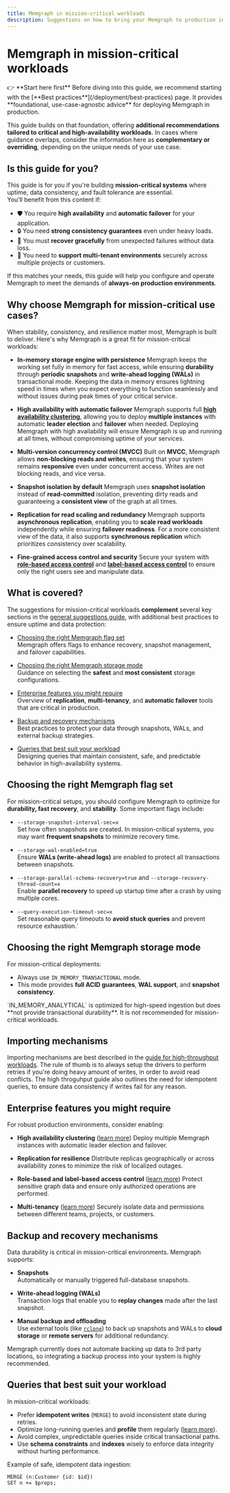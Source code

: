 ---
title: Memgraph in mission-critical workloads
description: Suggestions on how to bring your Memgraph to production in mission-critical and high-availability workloads.
---


# Memgraph in mission-critical workloads

<Callout type="info">
👉 **Start here first**  
Before diving into this guide, we recommend starting with the [**Best practices**](/deployment/best-practices) 
page. It provides **foundational, use-case-agnostic advice** for deploying Memgraph in production.

This guide builds on that foundation, offering **additional recommendations tailored to critical and high-availability workloads**. 
In cases where guidance overlaps, consider the information here as **complementary or overriding**, depending 
on the unique needs of your use case.
</Callout>

## Is this guide for you?

This guide is for you if you're building **mission-critical systems** where uptime, data consistency, and fault tolerance are essential.  
You’ll benefit from this content if:

- 🛡️ You require **high availability** and **automatic failover** for your application.  
- 🔒 You need **strong consistency guarantees** even under heavy loads.  
- 🔁 You must **recover gracefully** from unexpected failures without data loss.  
- 🏢 You need to **support multi-tenant environments** securely across multiple projects or customers.

If this matches your needs, this guide will help you configure and operate Memgraph to meet the demands of **always-on production environments**.

## Why choose Memgraph for mission-critical use cases?

When stability, consistency, and resilience matter most, Memgraph is built to deliver. Here's why Memgraph is a great fit for mission-critical workloads:

- **In-memory storage engine with persistence**
  Memgraph keeps the working set fully in memory for fast access, while ensuring **durability** through **periodic snapshots** and **write-ahead logging (WALs)** in transactional mode.
  Keeping the data in memory ensures lightning speed in times when you expect everything to function seamlessly and without issues during peak times of your critical service.

- **High availability with automatic failover**
  Memgraph supports full [**high availability clustering**](/clustering/high-availability), allowing you to deploy **multiple instances** with automatic **leader election** and **failover** when needed.
  Deploying Memgraph with high availability will ensure Memgraph is up and running at all times, without compromising uptime of your services.

- **Multi-version concurrency control (MVCC)**
  Built on **MVCC**, Memgraph allows **non-blocking reads and writes**, ensuring that your system remains **responsive** even under concurrent access. Writes are not blocking reads, and vice versa.

- **Snapshot isolation by default**
  Memgraph uses **snapshot isolation** instead of **read-committed** isolation, preventing dirty reads and guaranteeing a **consistent view** of the graph at all times.

- **Replication for read scaling and redundancy**
  Memgraph supports **asynchronous replication**, enabling you to **scale read workloads** independently while ensuring **failover readiness**. For a more consistent view of the data, it
  also supports **synchronous replication** which prioritizes consistency over scalability.

- **Fine-grained access control and security**
  Secure your system with [**role-based access control**](/database-management/authentication-and-authorization/role-based-access-control) and
 [**label-based access control**](/database-management/authentication-and-authorization/role-based-access-control#label-based-access-control) to ensure only the right users see and manipulate data.

## What is covered?

The suggestions for mission-critical workloads **complement** several key sections in the 
[general suggestions guide](/deployment/best-practices), with additional best practices to ensure uptime and data protection:

- [Choosing the right Memgraph flag set](#choosing-the-right-memgraph-flag-set)  
  Memgraph offers flags to enhance recovery, snapshot management, and failover capabilities.

- [Choosing the right Memgraph storage mode](#choosing-the-right-memgraph-storage-mode)  
  Guidance on selecting the **safest** and **most consistent** storage configurations.

- [Enterprise features you might require](#enterprise-features-you-might-require)  
  Overview of **replication**, **multi-tenancy**, and **automatic failover** tools that are critical in production.

- [Backup and recovery mechanisms](#backup-and-recovery-mechanisms)  
  Best practices to protect your data through snapshots, WALs, and external backup strategies.

- [Queries that best suit your workload](#queries-that-best-suit-your-workload)  
  Designing queries that maintain consistent, safe, and predictable behavior in high-availability systems.

## Choosing the right Memgraph flag set

For mission-critical setups, you should configure Memgraph to optimize for **durability, fast recovery**, and **stability**. Some important flags include:

- `--storage-snapshot-interval-sec=x`  
  Set how often snapshots are created. In mission-critical systems, you may want **frequent snapshots** to minimize recovery time.

- `--storage-wal-enabled=true`  
  Ensure **WALs (write-ahead logs)** are enabled to protect all transactions between snapshots.

- `--storage-parallel-schema-recovery=true` and `--storage-recovery-thread-count=x`  
  Enable **parallel recovery** to speed up startup time after a crash by using multiple cores.

- `--query-execution-timeout-sec=x`  
  Set reasonable query timeouts to **avoid stuck queries** and prevent resource exhaustion.`

## Choosing the right Memgraph storage mode

For mission-critical deployments:

- Always use `IN_MEMORY_TRANSACTIONAL` mode.  
- This mode provides **full ACID guarantees**, **WAL support**, and **snapshot consistency**.

<Callout type="info">
`IN_MEMORY_ANALYTICAL` is optimized for high-speed ingestion but does **not provide transactional durability**. It is not recommended for mission-critical workloads.
</Callout>

## Importing mechanisms
Importing mechanisms are best described in the [guide for high-throughput workloads](/deployment/workloads/memgraph-in-high-throughput-workloads).
The rule of thumb is to always setup the drivers to perform retries if you're doing heavy amount of writes, in order to avoid read conflicts.
The high throguhput guide also outlines the need for idempotent queries, to ensure data consistency if writes fail for any reason.

## Enterprise features you might require

For robust production environments, consider enabling:

- **High availability clustering** ([learn more](/clustering/high-availability))
  Deploy multiple Memgraph instances with automatic leader election and failover.

- **Replication for resilience**
  Distribute replicas geographically or across availability zones to minimize the risk of localized outages.

- **Role-based and label-based access control** ([learn more](/database-management/authentication-and-authorization/role-based-access-control))
  Protect sensitive graph data and ensure only authorized operations are performed.

- **Multi-tenancy** ([learn more](/database-management/multi-tenancy))
  Securely isolate data and permissions between different teams, projects, or customers.

## Backup and recovery mechanisms

Data durability is critical in mission-critical environments. Memgraph supports:

- **Snapshots**  
  Automatically or manually triggered full-database snapshots.

- **Write-ahead logging (WALs)**  
  Transaction logs that enable you to **replay changes** made after the last snapshot.

- **Manual backup and offloading**  
  Use external tools (like [`rclone`](https://rclone.org/)) to back up snapshots and WALs to **cloud storage** or **remote servers** for additional redundancy.

<Callout type="info">
Memgraph currently does not automate backing up data to 3rd party locations, so integrating a backup process into your
system is highly recommended.
</Callout>

## Queries that best suit your workload

In mission-critical workloads:

- Prefer **idempotent writes** (`MERGE`) to avoid inconsistent state during retries.
- Optimize long-running queries and **profile** them regularly ([learn more](/querying/clauses/profile)).
- Avoid complex, unpredictable queries inside critical transactional paths.
- Use **schema constraints** and **indexes** wisely to enforce data integrity without hurting performance.

Example of safe, idempotent data ingestion:

```cypher
MERGE (n:Customer {id: $id})
SET n += $props;
```
<CommunityLinks/>
